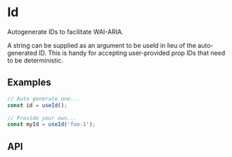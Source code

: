 
# Id
Autogenerate IDs to facilitate WAI-ARIA.

A string can be supplied as an argument to be useId in lieu of the auto-generated ID.
This is handy for accepting user-provided prop IDs that need to be deterministic.

## Examples

```jsx
// Auto generate one...
const id = useId();

// Provide your own...
const myId = useId('foo-1');
```

## API
<ParametersTable type="hooks" name="useId" />
